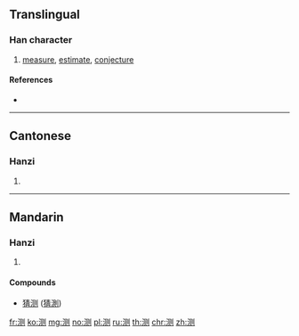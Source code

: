 {{also|測}}
==Translingual==

===Han character===
{{Han char|rn=85|rad=水|as=06|sn=9|four=|canj=EBON}}

# [[measure]], [[estimate]], [[conjecture]]

====References====
* {{Han ref|kx=0623.171|hdz=31608.010|uh=6D4B|ud=27979}}

----

==Cantonese==

===Hanzi===
{{yue-hanzi|jyut=|y=chak1|tra=測}}

# {{defn|lang=yue|sort=水06}}

----

==Mandarin==

===Hanzi===
{{cmn-hanzi|tra=測|pin=[[cè]] ([[ce4]])|wg=ts'e<sup>4</sup>}}

# {{defn|lang=cmn|sort=水06}}

====Compounds====
* [[猜测]] ([[猜測]])

[[fr:测]]
[[ko:测]]
[[mg:测]]
[[no:测]]
[[pl:测]]
[[ru:测]]
[[th:测]]
[[chr:测]]
[[zh:测]]